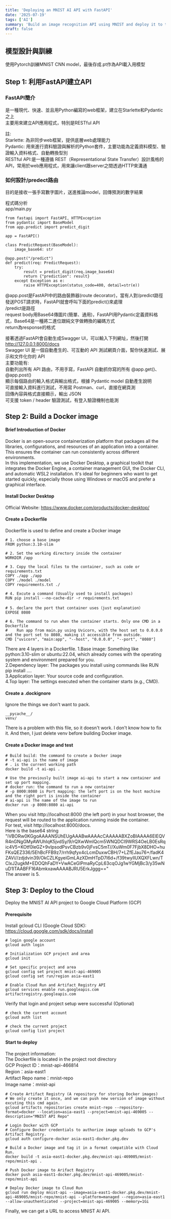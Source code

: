 ```yaml
---
title: 'Deploying an MNIST AI API with FastAPI'
date: '2025-07-19'
tags: ['AI']
summary: 'Build an image recognition API using MNIST and deploy it to the cloud'
draft: false
---
```


## 模型設計與訓練

使用Pytorch訓練MNIST CNN model，最後存成.pt作為API載入用模型

## Step 1: 利用FastAPI建立API

### FastAPI簡介

是一種現代、快速、並且用Python編寫的web框架，建立在Starlette和Pydantic之上  
主要用來建立API應用程式，特別是RESTful API

註:  
Starlette: 為非同步web框架，提供底層web處理能力  
Pydantic: 用來進行資料驗證與解析的Python套件，主要功能為定義資料模型、驗證輸入資料格式、自動轉換型別  
RESTful API:是一種遵循 REST（Representational State Transfer）設計風格的 API，常用於web應用程式，用來讓client跟server之間透過HTTP來溝通

### 如何設計/predect路由

目的是接收一張手寫數字圖片，送進推論model，回傳預測的數字結果

程式碼分析  
app/main.py

```
from fastapi import FastAPI, HTTPException
from pydantic import BaseModel
from app.predict import predict_digit

app = FastAPI()

class PredictRequest(BaseModel):
    image_base64: str

@app.post("/predict")
def predict(req: PredictRequest):
    try:
        result = predict_digit(req.image_base64)
        return {"prediction": result}
    except Exception as e:
        raise HTTPException(status_code=400, detail=str(e))
```

@app.post是FastAPI中的路由裝飾器(route decorator)，當有人對/predict路徑發送POST請求時，FastAPI就會呼叫下面的predict()來處理  
/predict是路徑  
request body用Base64傳圖片(簡單、通用)，FastAPI用Pydantic定義資料格式，Base64是一種將二進位跟純文字做轉換的編碼方式  
return為response的格式

接著透過FastAPI會自動生成Swagger UI，可以輸入下列網址，然後打開  
http://127.0.0.1:8000/docs  
Swagger UI 是一個自動產生的、可互動的 API 測試網頁介面，幫你快速測試、展示和文件化你的 API  
主要功能有:  
自動列出所有 API 路由，不用手寫，FastAPI 自動抓你寫的所有 @app.get()、@app.post()  
顯示每個路由的輸入格式與輸出格式，根據 Pydantic model 自動產生說明  
可直接輸入資料進行測試，不用寫 Postman、curl，直接在網頁測  
回傳內容與格式直接顯示，輸出 JSON  
可支援 token / header 驗證測試，有登入驗證機制也能測

## Step 2: Build a Docker image

#### Brief Introduction of Docker

Docker is an open-source containerization platform that packages all the libraries, configurations, and resources of an application into a container. This ensures the container can run consistently across different environments.  
In this implementation, we use Docker Desktop, a graphical toolkit that integrates the Docker Engine, a container management GUI, the Docker CLI, and automatic WSL2 installation. It's ideal for beginners who want to get started quickly, especially those using Windows or macOS and prefer a graphical interface.

#### Install Docker Desktop

Official Website: https://www.docker.com/products/docker-desktop/

#### Create a Dockerfile

Dockerfile is used to define and create a Docker image

```
# 1. choose a base image
FROM python:3.10-slim

# 2. Set the working directory inside the container
WORKDIR /app

# 3. Copy the local files to the container, such as code or requirements.txt
COPY ./app ./app
COPY ./model ./model
COPY requirements.txt ./

# 4. Excute a command (Usually used to install packages)
RUN pip install --no-cache-dir -r requirements.txt

# 5. declare the port that container uses（just explanation）
EXPOSE 8080

# 6. The command to run when the container starts. Only one CMD in a Dockerfile
#    Run app from main.py using Uvicorn, with the host set to 0.0.0.0 and the port set to 8080, making it accessible from outside.
CMD ["uvicorn", "main:app", "--host", "0.0.0.0", "--port", "8080"]

```

There are 4 layers in a Dockerfile.
1.Base image: Something like python:3.10-slim or ubuntu:22.04, which already comes with the operating system and environment prepared for you.  
2.Dependency layer: The packages you install using commands like RUN pip install ....  
3.Application layer: Your source code and configuration.  
4.Top layer: The settings executed when the container starts (e.g., CMD).

#### Create a .dockignore

Ignore the things we don't want to pack.

```
__pycache__/
venv/
```

There is a problem with this file, so it doesn't work. I don't know how to fix it. And then, I just delete venv before building Docker image.

#### Create a Docker image and test

```
# Build build: the command to create a Docker image
# -t ai-api is the name of image
# . is the current working path
docker build -t ai-api .

# Use the previously built image ai-api to start a new container and set up port mapping.
# docker run: the command to run a new container
# -p 8000:8080 is Port mapping: the left port is on the host machine and the right port is inside the container
# ai-api is The name of the image to run
docker run -p 8000:8080 ai-api
```

When you visit http://localhost:8000 (the left port) in your host browser, the request will be routed to the application running inside the container.  
For test, visit http://localhost:8000/docs.  
Here is the base64 string "iVBORw0KGgoAAAANSUhEUgAAABwAAAAcCAAAAABXZoBIAAAA6ElEQVR4nGNgGMyAWUhIqK5jvdSy/9/rQXwWmIQcm5WNQDCI9WRS4OeLB0EsRqic4V5+KOtf0leGZ+9vIpsodPsvCBzb9v0jFvsC5mT//XuWm0F7FjbX8DHO+huFKsQEZ336/5EhBcFFB9z7/rrh9qfyx4cLcmDuxwCBH/7+LZfEJau76+/fadK4ZAVi//zdjdvin39/OkCZLKgyeiGmLAzXDmHTpD7l6d+/f39twyIlUXQXFLwn/TClxJ2ugkM+EDOQhFaDY+VwACeGlPmaRyCpL63cqOJg1wYGMjBc3/y35wNuD1ITAABFF16AbmkxawAAAABJRU5ErkJggg=="  
The answer is 5.

## Step 3: Deploy to the Cloud

Deploy the MNIST AI API project to Google Cloud Platform (GCP)

#### Prerequisite

Install gcloud CLI (Google Cloud SDK): https://cloud.google.com/sdk/docs/install

```
# login google account
gcloud auth login

# Initialization GCP project and area
gcloud init

# Set specific project and area
gcloud config set project mnist-api-469005
gcloud config set run/region asia-east1

# Enable Cloud Run and Artifact Registry API
gcloud services enable run.googleapis.com artifactregistry.googleapis.com
```

Verify that login and project setup were successful (Optional)

```
# check the current account
gcloud auth list

# check the current project
gcloud config list project
```

#### Start to deploy

The project information:  
The Dockerfile is located in the project root directory  
GCP Project ID：mnist-api-466814  
Region：asia-east1  
Artifact Repo name：mnist-repo  
Image name：mnist-api

```
# Create Artifact Registry (A repository for storing Docker images)
# We only create it once, and we can push new version of image without excuting this cmd again.
gcloud artifacts repositories create mnist-repo --repository-format=docker --location=asia-east1 --project=mnist-api-469005 --description="MNIST API Repo"

# Login Docker with GCP
# Configure Docker credentials to authorize image uploads to GCP's Artifact Registry.
gcloud auth configure-docker asia-east1-docker.pkg.dev

# Build a Docker image and tag it in a format compatible with Cloud Run.
docker build -t asia-east1-docker.pkg.dev/mnist-api-469005/mnist-repo/mnist-api .

# Push Docker image to Arifact Registry
docker push asia-east1-docker.pkg.dev/mnist-api-469005/mnist-repo/mnist-api

# Deploy Docker image to Cloud Run
gcloud run deploy mnist-api --image=asia-east1-docker.pkg.dev/mnist-api-469005/mnist-repo/mnist-api --platform=managed --region=asia-east1 --allow-unauthenticated --project=mnist-api-469005 --memory=1Gi
```

Finally, we can get a URL to access MNIST AI API.
